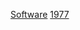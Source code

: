 {{Year by category
| m = 1
| c = 9
| d = 7
| y = 7
| cat = 软件
| in = 
| parent = 1970年代软件
| subcat = 1977年作品
| sortkey = Software
}}

[[Category:1977年计算机科学|Software]]
[[Category:各年软件|1977]]
